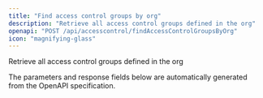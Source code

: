 ```yaml
---
title: "Find access control groups by org"
description: "Retrieve all access control groups defined in the org"
openapi: "POST /api/accesscontrol/findAccessControlGroupsByOrg"
icon: "magnifying-glass"
---
```


Retrieve all access control groups defined in the org

<Note>
The parameters and response fields below are automatically generated from the OpenAPI specification.
</Note>
